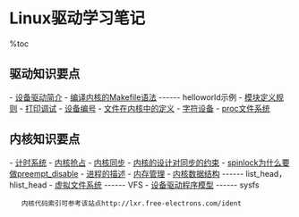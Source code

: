 = Linux驱动学习笔记 =

%toc

== 驱动知识要点 ==
- [[设备驱动简介]]
- [[编译内核的Makefile语法]] ------ helloworld示例
- [[模块定义规则]]
- [[打印调试]]
- [[设备编号]]
- [[文件在内核中的定义]]
- [[字符设备]]
- [[proc文件系统]]

== 内核知识要点 ==
- [[计时系统]]
- [[内核抢占]]
- [[内核同步]]
- [[内核的设计对同步的约束]]
- [[spinlock为什么要做preempt_disable]]
- [[进程的描述]]
- [[内存管理]]
- [[内核数据结构]] ------ list_head，hlist_head
- [[虚拟文件系统]] ------ VFS
- [[设备驱动程序模型]] ------ sysfs


    内核代码索引可参考该站点http://lxr.free-electrons.com/ident
